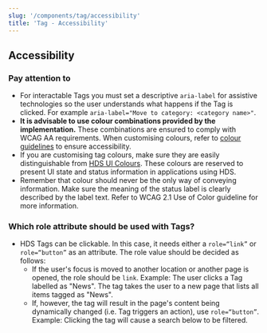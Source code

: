 ```yaml
---
slug: '/components/tag/accessibility'
title: 'Tag - Accessibility'
---
```




## Accessibility

### Pay attention to
- For interactable Tags you must set a descriptive `aria-label` for assistive technologies so the user understands what happens if the Tag is clicked. For example `aria-label="Move to category: <category name>"`.
- **It is advisable to use colour combinations provided by the implementation.** These combinations are ensured to comply with WCAG AA requirements. When customising colours, refer to [colour guidelines](/design-tokens/colour "Colour") to ensure accessibility.
- If you are customising tag colours, make sure they are easily distinguishable from [HDS UI Colours](/design-tokens/colour#ui-colours). These colours are reserved to present UI state and status information in applications using HDS.
- Remember that colour should never be the only way of conveying information. Make sure the meaning of the status label is clearly described by the label text. Refer to <ExternalLink href="https://www.w3.org/WAI/WCAG21/Understanding/use-of-color.html">WCAG 2.1 Use of Color guideline</ExternalLink> for more information.

### Which role attribute should be used with Tags?
- HDS Tags can be clickable. In this case, it needs either a `role=“link”` or  `role=“button”` as an attribute. The role value should be decided as follows:
  - If the user's focus is moved to another location or another page is opened, the role should be `link`. Example: The user clicks a Tag labelled as "News". The tag takes the user to a new page that lists all items tagged as "News".
  - If, however, the tag will result in the page's content being dynamically changed (i.e. Tag triggers an action), use `role=“button”`. Example: Clicking the tag will cause a search below to be filtered.
